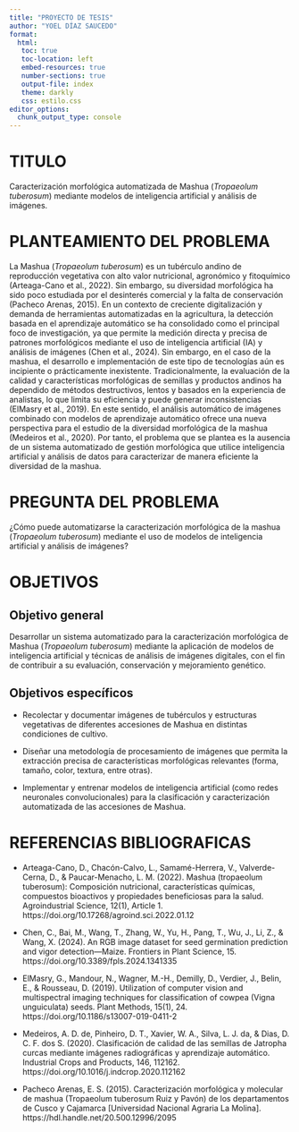 ```yaml
---
title: "PROYECTO DE TESIS"
author: "YOEL DÍAZ SAUCEDO"
format:
  html:
   toc: true
   toc-location: left
   embed-resources: true
   number-sections: true
   output-file: index
   theme: darkly
   css: estilo.css
editor_options: 
  chunk_output_type: console
---
```


# **TITULO**

Caracterización morfológica automatizada de Mashua (*Tropaeolum tuberosum*) mediante modelos de inteligencia artificial y análisis de imágenes.

# PLANTEAMIENTO DEL PROBLEMA

La Mashua (*Tropaeolum tuberosum*) es un tubérculo andino de reproducción vegetativa con alto valor nutricional, agronómico y fitoquímico (Arteaga-Cano et al., 2022). Sin embargo, su diversidad morfológica ha sido poco estudiada por el desinterés comercial y la falta de conservación (Pacheco Arenas, 2015).
En un contexto de creciente digitalización y demanda de herramientas automatizadas en la agricultura, la detección basada en el aprendizaje automático se ha consolidado como el principal foco de investigación, ya que permite la medición directa y precisa de patrones morfológicos mediante el uso de inteligencia artificial (IA) y análisis de imágenes (Chen et al., 2024). Sin embargo, en el caso de la mashua, el desarrollo e implementación de este tipo de tecnologías aún es incipiente o prácticamente inexistente.
Tradicionalmente, la evaluación de la calidad y características morfológicas de semillas y productos andinos ha dependido de métodos destructivos, lentos y basados en la experiencia de analistas, lo que limita su eficiencia y puede generar inconsistencias (ElMasry et al., 2019). 
En este sentido, el análisis automático de imágenes combinado con modelos de aprendizaje automático ofrece una nueva perspectiva para el estudio de la diversidad morfológica de la mashua (Medeiros et al., 2020). Por tanto, el problema que se plantea es la ausencia de un sistema automatizado de gestión morfológica que utilice inteligencia artificial y análisis de datos para caracterizar de manera eficiente la diversidad de la mashua.


# PREGUNTA DEL PROBLEMA

¿Cómo puede automatizarse la caracterización morfológica de la mashua (*Tropaeolum tuberosum*) mediante el uso de modelos de inteligencia artificial y análisis de imágenes?


# **OBJETIVOS**

## **Objetivo general**

Desarrollar un sistema automatizado para la caracterización morfológica de Mashua (*Tropaeolum tuberosum*) mediante la aplicación de modelos de inteligencia artificial y técnicas de análisis de imágenes digitales, con el fin de contribuir a su evaluación, conservación y mejoramiento genético.

## **Objetivos específicos**

- Recolectar y documentar imágenes de tubérculos y estructuras vegetativas de diferentes accesiones de Mashua en distintas condiciones de cultivo.

- Diseñar una metodología de procesamiento de imágenes que permita la extracción precisa de características morfológicas relevantes (forma, tamaño, color, textura, entre otras).

- Implementar y entrenar modelos de inteligencia artificial (como redes neuronales convolucionales) para la clasificación y caracterización automatizada de las accesiones de Mashua.


# REFERENCIAS BIBLIOGRAFICAS 

- Arteaga-Cano, D., Chacón-Calvo, L., Samamé-Herrera, V., Valverde-Cerna, D., & Paucar-Menacho, L. M. (2022). Mashua (tropaeolum tuberosum): Composición nutricional, características químicas, compuestos bioactivos y propiedades beneficiosas para la salud. Agroindustrial Science, 12(1), Article 1. https://doi.org/10.17268/agroind.sci.2022.01.12

- Chen, C., Bai, M., Wang, T., Zhang, W., Yu, H., Pang, T., Wu, J., Li, Z., & Wang, X. (2024). An RGB image dataset for seed germination prediction and vigor detection—Maize. Frontiers in Plant Science, 15. https://doi.org/10.3389/fpls.2024.1341335

- ElMasry, G., Mandour, N., Wagner, M.-H., Demilly, D., Verdier, J., Belin, E., & Rousseau, D. (2019). Utilization of computer vision and multispectral imaging techniques for classification of cowpea (Vigna unguiculata) seeds. Plant Methods, 15(1), 24. https://doi.org/10.1186/s13007-019-0411-2

- Medeiros, A. D. de, Pinheiro, D. T., Xavier, W. A., Silva, L. J. da, & Dias, D. C. F. dos S. (2020). Clasificación de calidad de las semillas de Jatropha curcas mediante imágenes radiográficas y aprendizaje automático. Industrial Crops and Products, 146, 112162. https://doi.org/10.1016/j.indcrop.2020.112162

- Pacheco Arenas, E. S. (2015). Caracterización morfológica y molecular de mashua (Tropaeolum tuberosum Ruiz y Pavón) de los departamentos de Cusco y Cajamarca [Universidad Nacional Agraria La Molina]. https://hdl.handle.net/20.500.12996/2095



